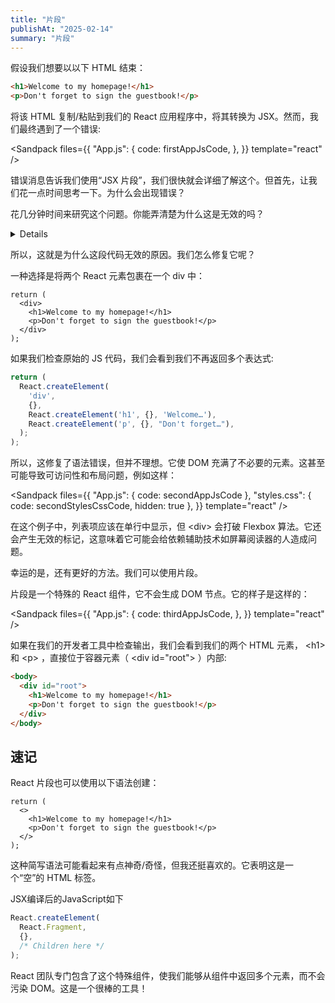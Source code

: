 ```yaml
---
title: "片段"
publishAt: "2025-02-14"
summary: "片段"
---
```




假设我们想要以以下 HTML 结束：

```HTML
<h1>Welcome to my homepage!</h1>
<p>Don't forget to sign the guestbook!</p>
```

将该 HTML 复制/粘贴到我们的 React 应用程序中，将其转换为 JSX。然而，我们最终遇到了一个错误:

<Sandpack
  files={{
    "App.js": {
      code: firstAppJsCode,
    },
  }}
  template="react"
/>

错误消息告诉我们使用“JSX 片段”，我们很快就会详细了解这个。但首先，让我们花一点时间思考一下。为什么会出现错误？

花几分钟时间来研究这个问题。你能弄清楚为什么这是无效的吗？

<details>

如果我们将其转换为纯粹的 JS，问题就变得更加明确：

```javaScript
function App() {
  return (
    React.createElement('h1', {}, 'Welcome to my homepage!')
    React.createElement('p', {}, "Don't forget to sign...")
  );
}
```

我们有两个单独的 React.createElement 函数调用，并且我们试图同时返回它们。这在 JavaScript 中是不被允许的！

要完全摆脱 React，这相当于尝试这样做：

```JavaScript
function something() {
  let arr = [1, 2, 3];

  return (
    arr.push(4)
    arr.push(5)
  );
}
```

返回语句只有一个表达式的空间，但我们在其中放入了两个表达式！要了解更多信息，请查看 "语句 vs 表达式" 👀 参考课程。

</details>

所以，这就是为什么这段代码无效的原因。我们怎么修复它呢？

一种选择是将两个 React 元素包裹在一个 div 中：

```JSX
return (
  <div>
    <h1>Welcome to my homepage!</h1>
    <p>Don't forget to sign the guestbook!</p>
  </div>
);
```

如果我们检查原始的 JS 代码，我们会看到我们不再返回多个表达式:

```javaScript
return (
  React.createElement(
    'div',
    {},
    React.createElement('h1', {}, 'Welcome…'),
    React.createElement('p', {}, "Don't forget…"),
  );
);
```

所以，这修复了语法错误，但并不理想。它使 DOM 充满了不必要的元素。这甚至可能导致可访问性和布局问题，例如这样：

<Sandpack
  files={{
    "App.js": { code: secondAppJsCode },
    "styles.css": { code: secondStylesCssCode, hidden: true },
  }}
  template="react"
/>

在这个例子中，列表项应该在单行中显示，但 \<div\> 会打破 Flexbox 算法。它还会产生无效的标记，这意味着它可能会给依赖辅助技术如屏幕阅读器的人造成问题。

幸运的是，还有更好的方法。我们可以使用片段。

片段是一个特殊的 React 组件，它不会生成 DOM 节点。它的样子是这样的：

<Sandpack
  files={{
    "App.js": {
      code: thirdAppJsCode,
    },
  }}
  template="react"
/>

如果在我们的开发者工具中检查输出，我们会看到我们的两个 HTML 元素， \<h1> 和 \<p> ，直接位于容器元素（ \<div id="root"> ）内部:

```HTML
<body>
  <div id="root">
    <h1>Welcome to my homepage!</h1>
    <p>Don't forget to sign the guestbook!</p>
  </div>
</body>
```

## 速记

React 片段也可以使用以下语法创建：

```JSX
return (
  <>
    <h1>Welcome to my homepage!</h1>
    <p>Don't forget to sign the guestbook!</p>
  </>
);
```

这种简写语法可能看起来有点神奇/奇怪，但我还挺喜欢的。它表明这是一个“空”的 HTML 标签。

JSX编译后的JavaScript如下

```JavaScript
React.createElement(
  React.Fragment,
  {},
  /* Children here */
);
```

React 团队专门包含了这个特殊组件，使我们能够从组件中返回多个元素，而不会污染 DOM。这是一个很棒的工具！
